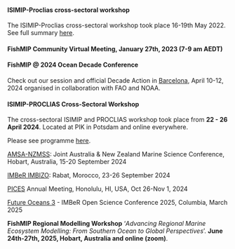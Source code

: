#### **ISIMIP-Proclias cross-sectoral workshop**

The ISIMIP-Proclias cross-sectoral workshop took place 16-19th May 2022. See full summary [here](https://www.isimip.org/outcomes/cross-sectoral-isimip-and-proclias-workshop-2022/).

#### **FishMIP Community Virtual Meeting**, January 27th, 2023 (7-9 am AEDT)

#### **FishMIP \@ 2024 Ocean Decade Conference**

Check out our session and official Decade Action in [Barcelona](https://oceandecade.org/events/2024-ocean-decade-conference/), April 10-12, 2024 organised in collaboration with FAO and NOAA.

#### **ISIMIP-PROCLIAS Cross-Sectoral Workshop**

The cross-sectoral ISIMIP and PROCLIAS workshop took place from **22 - 26 April 2024**. Located at PIK in Potsdam and online everywhere.

Please see programme [here](https://www.isimip.org/outcomes/events/upcoming-cross-sectoral-isimip-proclias-workshop-2024/).

[AMSA-NZMSS](https://www.amsa2024.amsa.asn.au/){.email-link}: Joint Australia & New Zealand Marine Science Conference, Hobart, Australia, 15-20 September 2024

[IMBeR IMBIZO](https://imber.info/event/imbizo-7-transitioning-towards-sustainable-ocean-governance-by-2030-commitments-and-challenges/){.email-link}: Rabat, Morocco, 23-26 September 2024

[PICES](https://meetings.pices.int/meetings/annual/2024/pices/scope){.email-link} Annual Meeting, Honolulu, HI, USA, Oct 26-Nov 1, 2024

[Future Oceans 3](https://imber.info/events/future-oceans/){.email-link} - IMBeR Open Science Conference 2025, Columbia, March 2025

**FishMIP Regional Modelling Workshop** '*Advancing Regional Marine Ecosystem Modelling: From Southern Ocean to Global Perspectives* '. **June 24th-27th, 2025, Hobart, Australia and online (zoom)**.

